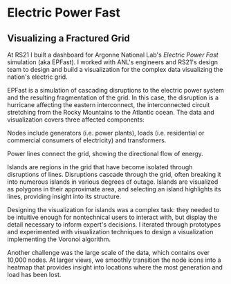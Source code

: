 # Electric Power Fast

## Visualizing a Fractured Grid

At RS21 I built a dashboard for Argonne National Lab's _Electric Power Fast_ simulation (aka EPFast). I worked with ANL's engineers and RS21's design team to design and build a visualization for the complex data visualizing the nation's electric grid.

EPFast is a simulation of cascading disruptions to the electric power system and the resulting fragmentation of the grid. In this case, the disruption is a hurricane affecting the eastern interconnect, the interconnected circuit stretching from the Rocky Mountains to the Atlantic ocean. The data and visualization covers three affected components:

Nodes include generators (i.e. power plants), loads (i.e. residential or commercial consumers of electricity) and transformers.

Power lines connect the grid, showing the directional flow of energy.

Islands are regions in the grid that have become isolated through disruptions of lines. Disruptions cascade through the grid, often breaking it into numerous islands in various degrees of outage. Islands are visualized as polygons in their approximate area, and selecting an island highlights its lines, providing insight into its structure.

Designing the visualization for islands was a complex task: they needed to be intuitive enough for nontechnical users to interact with, but display the detail necessary to inform expert's decisions. I iterated through prototypes and experimented with visualization techniques to design a visualization implementing the Voronoi algorithm.

Another challenge was the large scale of the data, which contains over 10,000 nodes. At larger views, we smoothly transition the node icons into a heatmap that provides insight into locations where the most generation and load has been lost.

